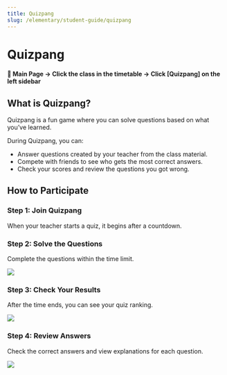 ```yaml
---
title: Quizpang
slug: /elementary/student-guide/quizpang
---
```



# Quizpang

#### 📍 Main Page → Click the class in the timetable → Click [Quizpang] on the left sidebar

## What is Quizpang?

Quizpang is a fun game where you can solve questions based on what you’ve learned.

During Quizpang, you can:

- Answer questions created by your teacher from the class material.
- Compete with friends to see who gets the most correct answers.
- Check your scores and review the questions you got wrong.

## How to Participate

### Step 1: Join Quizpang

When your teacher starts a quiz, it begins after a countdown.

### Step 2: Solve the Questions

Complete the questions within the time limit.

<Image src="/img/en/elementary/student/10-01.jpg" size="lg" />

### Step 3: Check Your Results

After the time ends, you can see your quiz ranking.

<Image src="/img/en/elementary/student/10-02.jpg" size="lg" />

### Step 4: Review Answers

Check the correct answers and view explanations for each question.

<Image src="/img/en/elementary/student/10-03.jpg" size="lg" />
